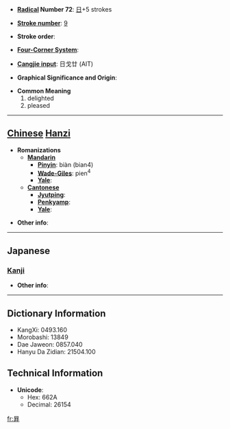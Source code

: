 * '''[[Wiktionary:Chinese radical index| Radical]] Number 72''': [[Wiktionary:Chinese radical index 日|日]]+5 strokes

* '''[[Wiktionary:Chinese total strokes index|Stroke number]]''': [[Wiktionary:Chinese total strokes index 9|9]]

* '''Stroke order''': 

* '''[[Wiktionary:Chinese four corner index|Four-Corner System]]''': 

* '''[[Wiktionary:Chinese Cangjie index|Cangjie input]]''': 日戈廿 (AIT)

* '''Graphical Significance and Origin''': 

* '''Common Meaning'''
*#delighted
*# pleased


----

== [[Chinese]] [[Hanzi]] ==

* '''Romanizations'''
** '''[[Mandarin]]'''
*** '''[[Pinyin]]''': biàn (bian4)
*** '''[[Wade-Giles]]''': pien<sup>4</sup>
*** '''[[Yale]]''': 
** '''[[Cantonese]]'''
*** '''[[Jyutping]]''':
*** '''[[Penkyamp]]''': 
*** '''[[Yale]]''': 

* '''Other info''': 

----

==Japanese==
===[[Kanji]]===
{{kanji|on readings=[[へん]] (hen), [[べん]] (ben)|kun readings=[[たのしむさま]] (tanoshimusama), [[あきらか]] (akiraka)}}

* '''Other info''':  

----

== Dictionary Information ==

* KangXi: 0493.160
* Morobashi: 13849
* Dae Jaweon: 0857.040
* Hanyu Da Zidian: 21504.100

== Technical Information ==

* '''Unicode''':
** Hex: 662A
** Decimal: 26154

[[fr:昪]]
